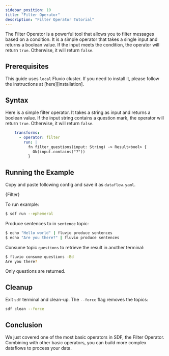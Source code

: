 ```yaml
---
sidebar_position: 10
title: "Filter Operator"
description: "Filter Operator Tutorial"
---
```



The Filter Operator is a powerful tool that allows you to filter messages based on a condition.  It is a simple operator that takes a single input and returns a boolean value.  If the input meets the condition, the operator will return `true`.  Otherwise, it will return `false`.

## Prerequisites

This guide uses `local` Fluvio cluster. If you need to install it, please follow the instructions at [here][installation].

## Syntax

Here is a simple filter operator.  It takes a string as input and returns a boolean value.  If the input string contains a question mark, the operator will return `true`.  Otherwise, it will return `false`.

```YAML
    transforms:
      - operator: filter
        run: |
          fn filter_questions(input: String) -> Result<bool> {
            Ok(input.contains("?"))
          }

```

## Running the Example

Copy and paste following config and save it as `dataflow.yaml`.


<CodeBlock language="yaml">{Filter}</CodeBlock>

To run example:
```bash copy="cmd"
$ sdf run --ephemeral
```

Produce sentences to in `sentence` topic:

```bash copy="cmd"
$ echo "Hello world" | fluvio produce sentences
$ echo "Are you there?" | fluvio produce sentences
```

Consume topic `questions` to retrieve the result in another terminal:

```bash copy="cmd"
$ fluvio consume questions -Bd
Are you there?
```

Only questions are returned.


## Cleanup

Exit `sdf` terminal and clean-up. The `--force` flag removes the topics:

```bash
sdf clean --force
```


## Conclusion

We just covered one of the most basic operators in SDF, the Filter Operator.  Combining with other basic operators, you can build more complex dataflows to process your data.


